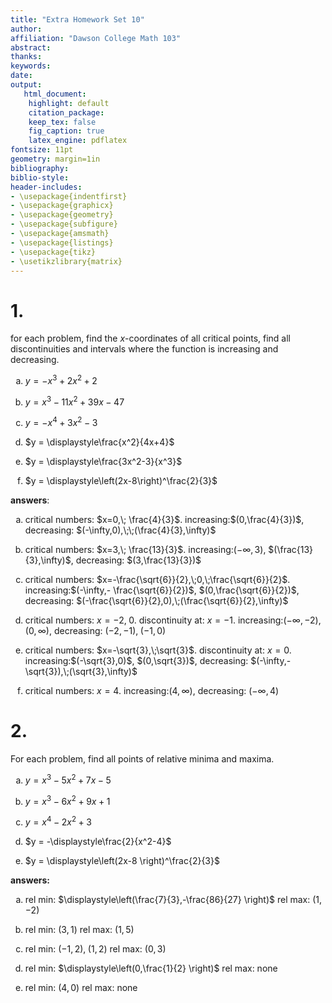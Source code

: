 ```yaml
---
title: "Extra Homework Set 10"
author:
affiliation: "Dawson College Math 103"
abstract:
thanks:
keywords:
date:
output:
   html_document:
    highlight: default
    citation_package:
    keep_tex: false
    fig_caption: true
    latex_engine: pdflatex
fontsize: 11pt
geometry: margin=1in
bibliography:
biblio-style:
header-includes:
- \usepackage{indentfirst}
- \usepackage{graphicx}
- \usepackage{geometry}
- \usepackage{subfigure}
- \usepackage{amsmath}
- \usepackage{listings}
- \usepackage{tikz}
- \usetikzlibrary{matrix}
---
```


\vspace{0.25in}



# 1.

for each problem, find the $x$-coordinates of all critical points, find all discontinuities and intervals where the function is increasing and decreasing.

a. $y=-x^3+2x^2+2$

b. $y = x^3 - 11 x^2 + 39x -47$

c. $y=-x^4+3x^2-3$

d. $y = \displaystyle\frac{x^2}{4x+4}$

e. $y = \displaystyle\frac{3x^2-3}{x^3}$

f. $y = \displaystyle\left(2x-8\right)^\frac{2}{3}$

**answers**:

a. critical numbers: $x=0,\; \frac{4}{3}$. increasing:$(0,\frac{4}{3})$, decreasing: $(-\infty,0),\;\;(\frac{4}{3},\infty)$

b. critical numbers: $x=3,\; \frac{13}{3}$. increasing:$(-\infty,3)$, $(\frac{13}{3},\infty)$, decreasing: $(3,\frac{13}{3})$

c. critical numbers: $x=-\frac{\sqrt{6}}{2},\;0,\;\frac{\sqrt{6}}{2}$. increasing:$(-\infty,- \frac{\sqrt{6}}{2})$, $(0,\frac{\sqrt{6}}{2})$, decreasing: $(-\frac{\sqrt{6}}{2},0),\;(\frac{\sqrt{6}}{2},\infty)$

d. critical numbers: $x=-2,\; 0$. discontinuity at: $x=-1$. increasing:$(-\infty,-2)$, $(0,\infty)$, decreasing: $(-2,-1),\;(-1,0)$

e. critical numbers: $x=-\sqrt{3},\;\sqrt{3}$. discontinuity at: $x=0$. increasing:$(-\sqrt{3},0)$, $(0,\sqrt{3})$, decreasing: $(-\infty,-\sqrt{3}),\;(\sqrt{3},\infty)$

f. critical numbers: $x=4$.  increasing:$(4,\infty)$, decreasing: $(-\infty,4)$

# 2.

For each problem, find all points of relative minima and maxima.

a. $y=x^3-5x^2+7x-5$

b. $y=x^3-6x^2+9x+1$

c. $y=x^4-2x^2+3$

d. $y = -\displaystyle\frac{2}{x^2-4}$

e. $y = \displaystyle\left(2x-8 \right)^\frac{2}{3}$

**answers:**

a. rel min: $\displaystyle\left(\frac{7}{3},-\frac{86}{27} \right)$
rel max: $(1,-2)$

b. rel min: $\displaystyle\left(3,1 \right)$
rel max: $(1,5)$

c. rel min: $\displaystyle(-1,2 ),\;(1,2)$
rel max: $(0,3)$

d. rel min: $\displaystyle\left(0,\frac{1}{2} \right)$
rel max: none

e. rel min: $\displaystyle\left(4,0 \right)$
rel max: none